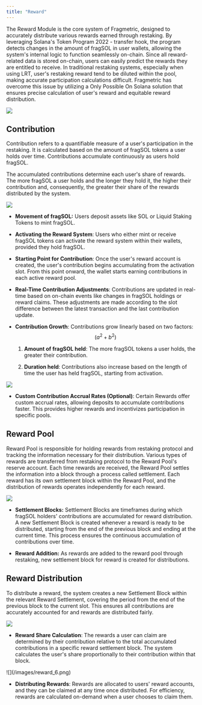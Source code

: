 ```yaml
---
title: "Reward"
---
```


The Reward Module is the core system of Fragmetric, designed to accurately distribute various rewards earned through restaking. By leveraging Solana's Token Program 2022 - transfer hook, the program detects changes in the amount of fragSOL in user wallets, allowing the system's internal logic to function seamlessly on-chain. Since all reward-related data is stored on-chain, users can easily predict the rewards they are entitled to receive. In traditional restaking systems, especially when using LRT, user's restaking reward tend to be diluted within the pool, making accurate participation calculations difficult. Fragmetric has overcome this issue by utilizing a Only Possible On Solana solution that ensures precise calculation of user's reward and equitable reward distribution.

<Frame>
  <img src="/images/reward_1.png" />
</Frame>

## **Contribution**

Contribution refers to a quantifiable measure of a user's participation in the restaking. It is calculated based on the amount of fragSOL tokens a user holds over time. Contributions accumulate continuously as users hold fragSOL.

The accumulated contributions determine each user's share of rewards. The more fragSOL a user holds and the longer they hold it, the higher their contribution and, consequently, the greater their share of the rewards distributed by the system.

<Frame>
  <img src="/images/reward_2.png" />
</Frame>

* **Movement of fragSOL:** Users deposit assets like SOL or Liquid Staking Tokens to mint fragSOL.

* **Activating the Reward System**: Users who either mint or receive fragSOL tokens can activate the reward system within their wallets, provided they hold fragSOL.

* **Starting Point for Contribution**: Once the user's reward account is created, the user's contribution begins accumulating from the activation slot. From this point onward, the wallet starts earning contributions in each active reward pool.

* **Real-Time Contribution Adjustments**: Contributions are updated in real-time based on on-chain events like changes in fragSOL holdings or reward claims. These adjustments are made according to the slot difference between the latest transaction and the last contribution update.

* **Contribution Growth**: Contributions grow linearly based on two factors:$$(a^2+b^2)$$

  1. **Amount of fragSOL held**: The more fragSOL tokens a user holds, the greater their contribution.

  2. **Duration held**: Contributions also increase based on the length of time the user has held fragSOL, starting from activation.

<Frame>
  <img src="/images/reward_3.png" />
</Frame>

* **Custom Contribution Accrual Rates (Optional)**: Certain Rewards offer custom accrual rates, allowing deposits to accumulate contributions faster. This provides higher rewards and incentivizes participation in specific pools.

## **Reward Pool**

Reward Pool is responsible for holding rewards from restaking protocol and tracking the information necessary for their distribution. Various types of rewards are transferred from restaking protocol to the Reward Pool's reserve account. Each time rewards are received, the Reward Pool settles the information into a block through a process called settlement. Each reward has its own settlement block within the Reward Pool, and the distribution of rewards operates independently for each reward.

<Frame>
  <img src="/images/reward_4.png" />
</Frame>

* **Settlement Blocks:** Settlement Blocks are timeframes during which fragSOL holders' contributions are accumulated for reward distribution. A new Settlement Block is created whenever a reward is ready to be distributed, starting from the end of the previous block and ending at the current time. This process ensures the continuous accumulation of contributions over time.

* **Reward Addition:** As rewards are added to the reward pool through restaking, new settlement block for reward is created for distributions.

## **Reward Distribution**

To distribute a reward, the system creates a new Settlement Block within the relevant Reward Settlement, covering the period from the end of the previous block to the current slot. This ensures all contributions are accurately accounted for and rewards are distributed fairly.

<Frame>
  <img src="/images/reward_5.png" />
</Frame>

* **Reward Share Calculation**: The rewards a user can claim are determined by their contribution relative to the total accumulated contributions in a specific reward settlement block. The system calculates the user's share proportionally to their contribution within that block.

<Frame>
  ![](/images/reward_6.png)
</Frame>

* **Distributing Rewards**: Rewards are allocated to users' reward accounts, and they can be claimed at any time once distributed. For efficiency, rewards are calculated on-demand when a user chooses to claim them.